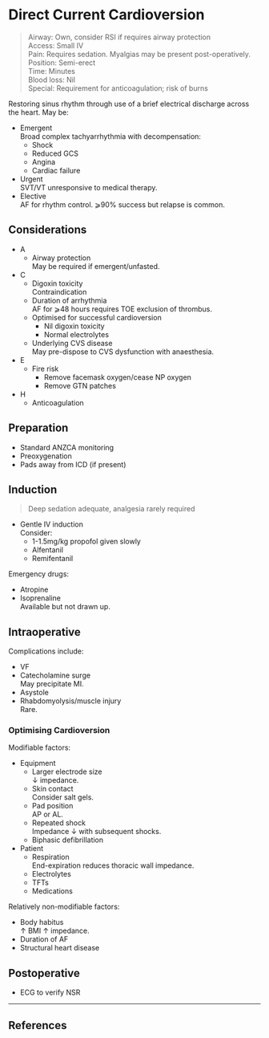# Direct Current Cardioversion


>Airway: Own, consider RSI if requires airway protection <br>
>Access: Small IV <br>
>Pain: Requires sedation. Myalgias may be present post-operatively. <br>
>Position: Semi-erect <br>
>Time: Minutes <br>
>Blood loss: Nil <br>
>Special: Requirement for anticoagulation; risk of burns

Restoring sinus rhythm through use of a brief electrical discharge across the heart. May be:

* Emergent  
Broad complex tachyarrhythmia with decompensation:
	* Shock
	* Reduced GCS
	* Angina
	* Cardiac failure
* Urgent  
SVT/VT unresponsive to medical therapy.
* Elective  
AF for rhythm control. ⩾90% success but relapse is common.


## Considerations

* A
	* Airway protection  
	May be required if emergent/unfasted.
* C
	* Digoxin toxicity  
	Contraindication
	* Duration of arrhythmia  
	AF for ⩾48 hours requires TOE exclusion of thrombus.
	* Optimised for successful cardioversion
		* Nil digoxin toxicity
		* Normal electrolytes
	* Underlying CVS disease  
	May pre-dispose to CVS dysfunction with anaesthesia.
* E
	* Fire risk
		* Remove facemask oxygen/cease NP oxygen
		* Remove GTN patches
* H
	* Anticoagulation

## Preparation

* Standard ANZCA monitoring
* Preoxygenation
* Pads away from ICD (if present)

## Induction

> Deep sedation adequate, analgesia rarely required

* Gentle IV induction  
Consider:
	* 1-1.5mg/kg propofol given slowly
	* Alfentanil
	* Remifentanil

Emergency drugs:

* Atropine
* Isoprenaline  
Available but not drawn up.

## Intraoperative

Complications include:

* VF
* Catecholamine surge  
May precipitate MI.
* Asystole
* Rhabdomyolysis/muscle injury  
Rare.


### Optimising Cardioversion

Modifiable factors:

* Equipment
	* Larger electrode size  
	↓ impedance.
	* Skin contact  
	Consider salt gels.
	* Pad position  
	AP or AL.
	* Repeated shock  
	Impedance ↓ with subsequent shocks.
	* Biphasic defibrillation
* Patient
	* Respiration  
	End-expiration reduces thoracic wall impedance.
	* Electrolytes
	* TFTs
	* Medications


Relatively non-modifiable factors:

* Body habitus  
↑ BMI ↑ impedance. 
* Duration of AF
* Structural heart disease

## Postoperative

* ECG to verify NSR

---

## References

